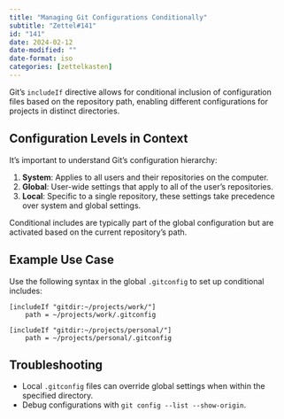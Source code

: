 ```yaml
---
title: "Managing Git Configurations Conditionally"
subtitle: "Zettel#141"
id: "141"
date: 2024-02-12
date-modified: ""
date-format: iso
categories: [zettelkasten]
---
```

Git's `includeIf` directive allows for conditional inclusion of configuration files based on the repository path, enabling different configurations for projects in distinct directories.

## Configuration Levels in Context

It's important to understand Git's configuration hierarchy:

1. **System**: Applies to all users and their repositories on the computer.
1. **Global**: User-wide settings that apply to all of the user's repositories.
1. **Local**: Specific to a single repository, these settings take precedence over system and global settings.

Conditional includes are typically part of the global configuration but are activated based on the current repository's path.

## Example Use Case

Use the following syntax in the global `.gitconfig` to set up conditional includes:

```gitconfig
[includeIf "gitdir:~/projects/work/"]
    path = ~/projects/work/.gitconfig

[includeIf "gitdir:~/projects/personal/"]
    path = ~/projects/personal/.gitconfig
```

## Troubleshooting

* Local `.gitconfig` files can override global settings when within the specified directory.
* Debug configurations with `git config --list --show-origin`.
